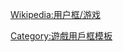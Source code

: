 {{Userbox
  |border-c = #000
  |border-s = 1
  |id-c     = #FFF
  |id-s     = 12
  |id-fc    = #FFF
  |info-c   = Gold
  |info-s   = 9
  |info-fc  = #000
  |id       = [[file:Hanafuda Koi-Koi_Setup.jpg|67px]]
  |info     = 这个用户喜欢玩'''[[花札]]'''。
}}
<includeonly>[[Category:喜歡玩花札的維基人|{{PAGENAME}}]]</includeonly><noinclude>
{{DEFAULTSORT:Hanafuda}}
{{Clear}}[[Wikipedia:用户框/游戏]]
[[Category:喜歡玩花札的維基人| ]]
[[Category:遊戲用戶框模板]]
</noinclude>
